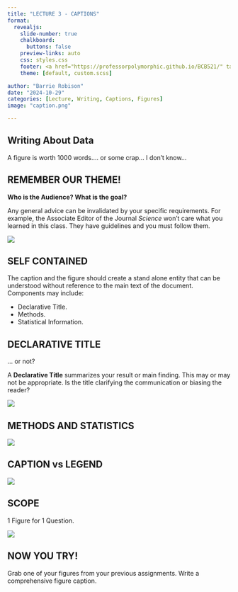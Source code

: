 ```yaml
---
title: "LECTURE 3 - CAPTIONS"
format:
  revealjs: 
    slide-number: true
    chalkboard: 
      buttons: false
    preview-links: auto
    css: styles.css
    footer: <a href="https://professorpolymorphic.github.io/BCB521/" target="_blank">HOME</a>
    theme: [default, custom.scss]

author: "Barrie Robison"
date: "2024-10-29"
categories: [Lecture, Writing, Captions, Figures]
image: "caption.png"

---
```


## Writing About Data

A figure is worth 1000 words.... or some crap... I don't know...

## REMEMBER OUR THEME!

**Who is the Audience?  What is the goal?**

Any general advice can be invalidated by your specific requirements.  For example, the Associate Editor of the Journal *Science* won't care what you learned in this class.  They have guidelines and you must follow them.

![](SciFig.png)

## SELF CONTAINED

The caption and the figure should create a stand alone entity that can be understood without reference to the main text of the document.  Components may include:

- Declarative Title.
- Methods.
- Statistical Information.

## DECLARATIVE TITLE

... or not?

A **Declarative Title** summarizes your result or main finding. This may or may not be appropriate. Is the title clarifying the communication or biasing the reader? 

![](Comparisons-1024x573.png)

## METHODS AND STATISTICS

![](Scatterplot-1024x667.png)

## CAPTION vs LEGEND

![](Caption-or-legends-1024x523.png)

## SCOPE

1 Figure for 1 Question.

![](Overarching-1-1024x807.png)

## NOW YOU TRY!

Grab one of your figures from your previous assignments.  Write a comprehensive figure caption.
